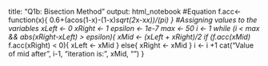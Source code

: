 title: "Q1b: Bisection Method"
output: html_notebook
#Equation
f.acc<-function(x){
  0.6+(acos(1-x)-(1-x)*sqrt(2*x-x*x))/(pi)
}
#Assigning values to the variables
xLeft <- 0
xRight <- 1
epsilon <- 1e-7
max <- 50
i <- 1
while (i < max && abs(xRight-xLeft) > epsilon){
  xMid <- (xLeft + xRight)/2
  if (f.acc(xMid) * f.acc(xRight) < 0){
    xLeft <- xMid
  }
  else{
    xRight <- xMid
  }
  i <- i +1
  cat("Value of mid after", i-1, "iteration is:", xMid, "\n")
}


